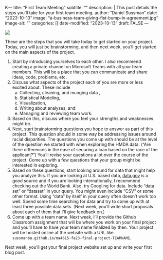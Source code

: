  K---
title: "First Team Meeting"
subtitle: ""
description:  |
  This post details the steps you'll take for your first team meeting.
author: "Daniel Sussman"
date: "2023-10-13"
image: "a-business-team-giving-fist-bump-in-agreement.jpg"
image-alt: ""
categories: []
date-modified: "2023-10-13"
draft: FALSE
---

![](a-business-team-giving-fist-bump-in-agreement.jpg)

These are the steps that you will take today to get started on your project.
Today, you will just be brainstorming, and then next week, you'll get started on the main aspects of the project.

1. Start by introducing yourselves to each other. I also recommend creating a private channel on Microsoft Teams with all your team members. This will be a place that you can communicate and share ideas, code, problems, etc.
2. Discuss what aspects of the project each of you are more or less excited about. These include
    a. Collecting, cleaning, and munging data ,
    b. Statistical Modeling,
    c. Visualization,
    d. Writing about analyses, and
    e. Managing and reviewing team work.
3. Based on this, discuss where you feel your strengths and weaknesses might be.
4. Next, start brainstorming questions you hope to answer as part of this project. This question should in some way be addressing issues around racial disparities. The questions you come up with should be at the level of the question we started with when exploring the HMDA data. ("Are there differences in the ease of securing a loan based on the race of the applicant?") You'll revise your questions a lot over the course of the project. Come up with a few questions that your group might be interested in exploring.
5. Based on these questions, start looking around for data that might help you analyze this. If you are looking at U.S. based data, [data.gov](data.gov) is a good source and if you are looking internationally, I recommend checking out the World Bank. Also, try Googling for data. Include "data set" or "dataset" in your query. You might even include "CSV" or some other format. Using "data" by itself in your query often doesn't work too well. Spend some time searching for data and try to come up with at least three possible data sets. (Next week, you'll write short proposals about each of them that I'll give feedback on.)
6. Come up with a team name. Next week, I'll provide the Github Classroom assignment that will be where you work on your final project and you'll have to have your team name finalized by then. Your project will be hosted online at the website with a URL like `sussmanbu.github.io/ma4615-fa23-final-project-TEAMNAME`.

Next week, you'll get your final project website set up and write your first blog post.

